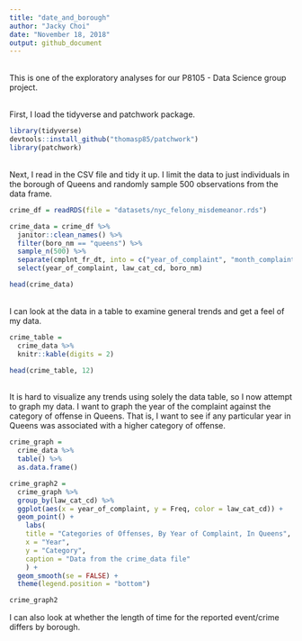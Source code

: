 ```yaml
---
title: "date_and_borough"
author: "Jacky Choi"
date: "November 18, 2018"
output: github_document
---
```


\
This is one of the exploratory analyses for our P8105 - Data Science group project.

\
First, I load the tidyverse and patchwork package.
```r
library(tidyverse)
devtools::install_github("thomasp85/patchwork")
library(patchwork)
```

\
Next, I read in the CSV file and tidy it up. I limit the data to just individuals in the borough of Queens and randomly sample 500 observations from the data frame.
```r
crime_df = readRDS(file = "datasets/nyc_felony_misdemeanor.rds")

crime_data = crime_df %>% 
  janitor::clean_names() %>%
  filter(boro_nm == "queens") %>% 
  sample_n(500) %>% 
  separate(cmplnt_fr_dt, into = c("year_of_complaint", "month_complaint", "day_complaint"), sep = "-") %>% 
  select(year_of_complaint, law_cat_cd, boro_nm)

head(crime_data)
```

\
I can look at the data in a table to examine general trends and get a feel of my data.
```r
crime_table = 
  crime_data %>% 
  knitr::kable(digits = 2)

head(crime_table, 12)
```

\
It is hard to visualize any trends using solely the data table, so I now attempt to graph my data. I want to graph the year of the complaint against the category of offense in Queens. That is, I want to see if any particular year in Queens was associated with a higher category of offense.
```r
crime_graph = 
  crime_data %>% 
  table() %>%
  as.data.frame()

crime_graph2 = 
  crime_graph %>% 
  group_by(law_cat_cd) %>% 
  ggplot(aes(x = year_of_complaint, y = Freq, color = law_cat_cd)) + 
  geom_point() +
    labs(
    title = "Categories of Offenses, By Year of Complaint, In Queens",
    x = "Year",
    y = "Category",
    caption = "Data from the crime_data file"
    ) +
  geom_smooth(se = FALSE) +
  theme(legend.position = "bottom")

crime_graph2

```

I can also look at whether the length of time for the reported event/crime differs by borough.
```r

```

